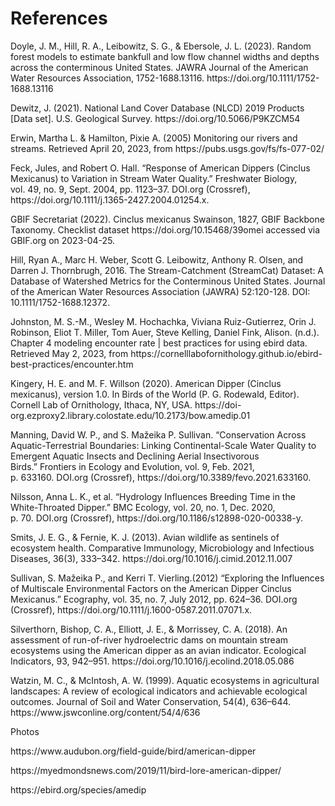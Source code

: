 # References {-}

Doyle, J. M., Hill, R. A., Leibowitz, S. G., & Ebersole, J. L. (2023). Random forest models to estimate bankfull and low flow channel widths and depths across the conterminous United States. JAWRA Journal of the American Water Resources Association, 1752-1688.13116. https://doi.org/10.1111/1752-1688.13116

Dewitz, J. (2021). National Land Cover Database (NLCD) 2019 Products [Data set]. U.S. Geological Survey. https://doi.org/10.5066/P9KZCM54

Erwin, Martha L. & Hamilton, Pixie A. (2005) Monitoring our rivers and streams. Retrieved April 20, 2023, from https://pubs.usgs.gov/fs/fs-077-02/

Feck, Jules, and Robert O. Hall. "Response of American Dippers (Cinclus Mexicanus) to Variation in Stream Water Quality." Freshwater Biology, vol. 49, no. 9, Sept. 2004, pp. 1123–37. DOI.org (Crossref), https://doi.org/10.1111/j.1365-2427.2004.01254.x.

GBIF Secretariat (2022). Cinclus mexicanus Swainson, 1827, GBIF Backbone Taxonomy. Checklist dataset https://doi.org/10.15468/39omei accessed via GBIF.org on 2023-04-25.

Hill, Ryan A., Marc H. Weber, Scott G. Leibowitz, Anthony R. Olsen, and Darren J. Thornbrugh, 2016. The Stream-Catchment (StreamCat) Dataset: A Database of Watershed Metrics for the Conterminous United States. Journal of the American Water Resources Association (JAWRA) 52:120-128. DOI: 10.1111/1752-1688.12372.

Johnston, M. S.-M., Wesley M. Hochachka, Viviana Ruiz-Gutierrez, Orin J. Robinson, Eliot T. Miller, Tom Auer, Steve Kelling, Daniel Fink, Alison. (n.d.). Chapter 4 modeling encounter rate | best practices for using ebird data. Retrieved May 2, 2023, from https://cornelllabofornithology.github.io/ebird-best-practices/encounter.htm

Kingery, H. E. and M. F. Willson (2020). American Dipper (Cinclus mexicanus), version 1.0. In Birds of the World (P. G. Rodewald, Editor). Cornell Lab of Ornithology, Ithaca, NY, USA. https://doi-org.ezproxy2.library.colostate.edu/10.2173/bow.amedip.01

Manning, David W. P., and S. Mažeika P. Sullivan. "Conservation Across Aquatic-Terrestrial Boundaries: Linking Continental-Scale Water Quality to Emergent Aquatic Insects and Declining Aerial Insectivorous Birds." Frontiers in Ecology and Evolution, vol. 9, Feb. 2021, p. 633160. DOI.org (Crossref), https://doi.org/10.3389/fevo.2021.633160.

Nilsson, Anna L. K., et al. "Hydrology Influences Breeding Time in the White-Throated Dipper." BMC Ecology, vol. 20, no. 1, Dec. 2020, p. 70. DOI.org (Crossref), https://doi.org/10.1186/s12898-020-00338-y.

Smits, J. E. G., & Fernie, K. J. (2013). Avian wildlife as sentinels of ecosystem health. Comparative Immunology, Microbiology and Infectious Diseases, 36(3), 333–342. https://doi.org/10.1016/j.cimid.2012.11.007

Sullivan, S. Mažeika P., and Kerri T. Vierling.(2012) "Exploring the Influences of Multiscale Environmental Factors on the American Dipper Cinclus Mexicanus." Ecography, vol. 35, no. 7, July 2012, pp. 624–36. DOI.org (Crossref), https://doi.org/10.1111/j.1600-0587.2011.07071.x.


Silverthorn, Bishop, C. A., Elliott, J. E., & Morrissey, C. A. (2018). An assessment of run-of-river hydroelectric dams on mountain stream ecosystems using the American dipper as an avian indicator. Ecological Indicators, 93, 942–951. https://doi.org/10.1016/j.ecolind.2018.05.086

Watzin, M. C., & McIntosh, A. W. (1999). Aquatic ecosystems in agricultural landscapes: A review of ecological indicators and achievable ecological outcomes. Journal of Soil and Water Conservation, 54(4), 636–644. https://www.jswconline.org/content/54/4/636


Photos

https://www.audubon.org/field-guide/bird/american-dipper

https://myedmondsnews.com/2019/11/bird-lore-american-dipper/

https://ebird.org/species/amedip
